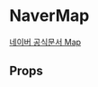 
# NaverMap

[네이버 공식문서 Map](https://navermaps.github.io/maps.js.ncp/docs/naver.maps.Map.html)

## Props

<Props of={NaverMap} />